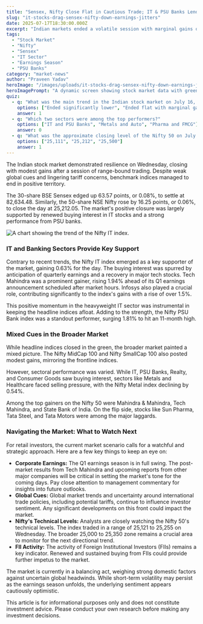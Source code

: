 ```yaml
---
title: "Sensex, Nifty Close Flat in Cautious Trade; IT & PSU Banks Lend Support"
slug: "it-stocks-drag-sensex-nifty-down-earnings-jitters"
date: 2025-07-17T18:30:00.000Z
excerpt: "Indian markets ended a volatile session with marginal gains on Wednesday, navigating weak global cues. Support from IT and PSU banking stocks helped the Sensex and Nifty close in the green."
tags:
  - "Stock Market"
  - "Nifty"
  - "Sensex"
  - "IT Sector"
  - "Earnings Season"
  - "PSU Banks"
category: "market-news"
author: "Praveen Yadav"
heroImage: "/images/uploads/it-stocks-drag-sensex-nifty-down-earnings-jitters/hero-image.jpg"
heroImagePrompt: "A dynamic screen showing stock market data with green and red graphs, focusing on the BSE Sensex and NSE Nifty tickers. The background should have a subtle bull and bear motif, representing market forces."
quiz:
  - q: "What was the main trend in the Indian stock market on July 16, 2025?"
    options: ["Ended significantly lower", "Ended flat with marginal gains", "Rallied sharply"]
    answer: 1
  - q: "Which two sectors were among the top performers?"
    options: ["IT and PSU Banks", "Metals and Auto", "Pharma and FMCG"]
    answer: 0
  - q: "What was the approximate closing level of the Nifty 50 on July 16, 2025?"
    options: ["25,111", "25,212", "25,500"]
    answer: 1
---
```


The Indian stock market demonstrated resilience on Wednesday, closing with modest gains after a session of range-bound trading. Despite weak global cues and lingering tariff concerns, benchmark indices managed to end in positive territory.

The 30-share BSE Sensex edged up 63.57 points, or 0.08%, to settle at 82,634.48. Similarly, the 50-share NSE Nifty rose by 16.25 points, or 0.06%, to close the day at 25,212.05. The market's positive closure was largely supported by renewed buying interest in IT stocks and a strong performance from PSU banks.

![A chart showing the trend of the Nifty IT index.](/images/uploads/it-stocks-drag-sensex-nifty-down-earnings-jitters/nifty-it-decline.png)

### IT and Banking Sectors Provide Key Support

Contrary to recent trends, the Nifty IT index emerged as a key supporter of the market, gaining 0.63% for the day. The buying interest was spurred by anticipation of quarterly earnings and a recovery in major tech stocks. Tech Mahindra was a prominent gainer, rising 1.94% ahead of its Q1 earnings announcement scheduled after market hours. Infosys also played a crucial role, contributing significantly to the index's gains with a rise of over 1.5%.

This positive momentum in the heavyweight IT sector was instrumental in keeping the headline indices afloat. Adding to the strength, the Nifty PSU Bank index was a standout performer, surging 1.81% to hit an 11-month high.

### Mixed Cues in the Broader Market

While headline indices closed in the green, the broader market painted a mixed picture. The Nifty MidCap 100 and Nifty SmallCap 100 also posted modest gains, mirroring the frontline indices.

However, sectoral performance was varied. While IT, PSU Banks, Realty, and Consumer Goods saw buying interest, sectors like Metals and Healthcare faced selling pressure, with the Nifty Metal index declining by 0.54%.

Among the top gainers on the Nifty 50 were Mahindra & Mahindra, Tech Mahindra, and State Bank of India. On the flip side, stocks like Sun Pharma, Tata Steel, and Tata Motors were among the major laggards.

### Navigating the Market: What to Watch Next

For retail investors, the current market scenario calls for a watchful and strategic approach. Here are a few key things to keep an eye on:

*   **Corporate Earnings:** The Q1 earnings season is in full swing. The post-market results from Tech Mahindra and upcoming reports from other major companies will be critical in setting the market's tone for the coming days. Pay close attention to management commentary for insights into future outlooks.
*   **Global Cues:** Global market trends and uncertainty around international trade policies, including potential tariffs, continue to influence investor sentiment. Any significant developments on this front could impact the market.
*   **Nifty's Technical Levels:** Analysts are closely watching the Nifty 50's technical levels. The index traded in a range of 25,121 to 25,255 on Wednesday. The broader 25,000 to 25,350 zone remains a crucial area to monitor for the next directional trend.
*   **FII Activity:** The activity of Foreign Institutional Investors (FIIs) remains a key indicator. Renewed and sustained buying from FIIs could provide further impetus to the market.

The market is currently in a balancing act, weighing strong domestic factors against uncertain global headwinds. While short-term volatility may persist as the earnings season unfolds, the underlying sentiment appears cautiously optimistic.

This article is for informational purposes only and does not constitute investment advice. Please conduct your own research before making any investment decisions.